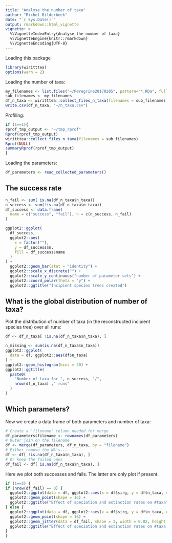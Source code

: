 ```yaml
---
title: "Analyse the number of taxa"
author: "Richel Bilderbeek"
date: "`r Sys.Date()`"
output: rmarkdown::html_vignette
vignette: >
  %\VignetteIndexEntry{Analyse the number of taxa}
  %\VignetteEngine{knitr::rmarkdown}
  %\VignetteEncoding{UTF-8}
---
```


Loading this package

```r
library(wiritttea)
options(warn = 2)
```


Loading the number of taxa:

```r
my_filenames <- list.files("~/Peregrine20170205", pattern="*.RDa", full.names=TRUE)
sub_filenames <- my_filenames
df_n_taxa <- wiritttea::collect_files_n_taxa(filenames = sub_filenames)
write.csv(df_n_taxa, "~/n_taxa.csv")
```

Profiling:

```r
if (1==1){
rprof_tmp_output <- "~/tmp_rprof"
Rprof(rprof_tmp_output)
wiritttea::collect_files_n_taxa(filenames = sub_filenames)
Rprof(NULL)
summaryRprof(rprof_tmp_output)
}
```

Loading the parameters:

```r
df_parameters <- read_collected_parameters()
```


## The success rate

```r
n_fail <- sum( is.na(df_n_taxa$n_taxa))
n_success <- sum(!is.na(df_n_taxa$n_taxa))
df_success <- data.frame(
  name = c("success", "fail"), n = c(n_success, n_fail)
)

ggplot2::ggplot(
  df_success, 
  ggplot2::aes(
    x = factor(""), 
    y = df_success$n, 
    fill = df_success$name
  )
) + 
  ggplot2::geom_bar(stat = "identity") + 
  ggplot2::scale_x_discrete("") +
  ggplot2::scale_y_continuous("number of parameter sets") +
  ggplot2::coord_polar(theta = "y") + 
  ggplot2::ggtitle("Incipient species trees created")
```

## What is the global distribution of number of taxa?

Plot the distribution of number of taxa (in the reconstructed incipient species tree) over all runs:

```r
df <- df_n_taxa[ !is.na(df_n_taxa$n_taxa), ]

n_missing <- sum(is.na(df_n_taxa$n_taxa))
ggplot2::ggplot(
  data = df, ggplot2::aes(df$n_taxa)
) + 
ggplot2::geom_histogram(bins = 30) + 
ggplot2::ggtitle(
  paste0(
    "Number of taxa for ", n_success, "/",
    nrow(df_n_taxa) ," runs"
  )
)
```


## Which parameters?

Now we create a data frame of both parameters and number of
taxa:

```r
# Create a 'filename' column needed for merge
df_parameters$filename <- rownames(df_parameters) 
# Outer join on the filename
df <- merge(df_parameters, df_n_taxa, by = "filename")
# Either remove the NA's...
df <- df[ !is.na(df_n_taxa$n_taxa), ]
# Or keep the failed ones
df_fail <- df[ is.na(df_n_taxa$n_taxa), ]
```

Here we plot both successes and fails. The latter are only plot if present.

```r
if (1==2) {
if (nrow(df_fail) == 0) {
  ggplot2::ggplot(data = df, ggplot2::aes(x = df$sirg, y = df$n_taxa, color = as.factor(df$erg))) + 
  ggplot2::geom_point(shape = 16) +
  ggplot2::ggtitle("Effect of speciation and extinction rates on #taxa") 
} else {
  ggplot2::ggplot(data = df, ggplot2::aes(x = df$sirg, y = df$n_taxa, color = as.factor(df$erg))) + 
  ggplot2::geom_point(shape = 16) +
  ggplot2::geom_jitter(data = df_fail, shape = 3, width = 0.02, height = 0.02, ggplot2::aes(x = df_fail$sirg, y = 0,   color = as.factor(df_fail$erg))) + 
  ggplot2::ggtitle("Effect of speciation and extinction rates on #taxa (crosses denote NA)") 
}
}
```
